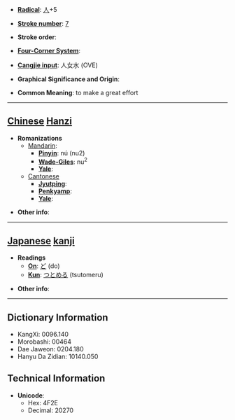 * '''[[Wiktionary:Chinese radical index| Radical]]''': [[Wiktionary:Chinese radical index 人|人]]+5

* '''[[Wiktionary:Chinese total strokes index|Stroke number]]''': [[Wiktionary:Chinese total strokes index 7|7]]

* '''Stroke order''': 

* '''[[Wiktionary:Chinese four corner index|Four-Corner System]]''': 

* '''[[Wiktionary:Chinese Cangjie index|Cangjie input]]''': 人女水 (OVE)

* '''Graphical Significance and Origin''': 

* '''Common Meaning''': to make a great effort

----

== [[Chinese]] [[Hanzi]] ==

* '''Romanizations'''
** [[Mandarin]]:
*** '''[[Pinyin]]''': nú (nu2)
*** '''[[Wade-Giles]]''': nu<sup>2</sup>
*** '''[[Yale]]''': 
**[[Cantonese]]
***'''[[Jyutping]]''':
***'''[[Penkyamp]]''': 
***'''[[Yale]]''': 

* '''Other info''': 

----

== [[Japanese]] [[kanji]] ==

* '''Readings'''
** '''[[On]]''': [[ど]] (do)
** '''[[Kun]]''': [[つとめる]] (tsutomeru)

* '''Other info''':  

----

== Dictionary Information ==

* KangXi: 0096.140
* Morobashi: 00464
* Dae Jaweon: 0204.180
* Hanyu Da Zidian: 10140.050

== Technical Information ==

* '''Unicode''':
** Hex: 4F2E
** Decimal: 20270